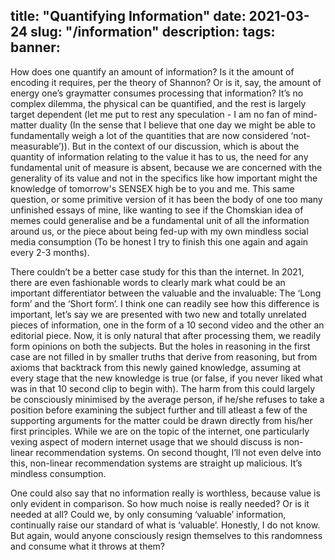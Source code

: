 title: "Quantifying Information"
date: 2021-03-24
slug: "/information"
description:
tags:
banner:
---

How does one quantify an amount of information? Is it the amount of encoding it requires, per the theory of Shannon? Or is it, say, the amount of energy one’s graymatter consumes processing that information? It’s no complex dilemma, the physical can be quantified, and the rest is largely target dependent (let me put to rest any speculation - I am no fan of mind-matter duality (In the sense that I believe that one day we might be able to fundamentally weigh a lot of the quantities that are now considered ‘not-measurable’)). But in the context of our discussion, which is about the quantity of information relating to the value it has to us, the need for any fundamental unit of measure is absent, because we are concerned with the generality of its value and not in the specifics like how important might the knowledge of tomorrow's SENSEX high be to you and me. This same question, or some primitive version of it has been the body of one too many unfinished essays of mine, like wanting to see if the Chomskian idea of memes could generalise and be a fundamental unit of all the information around us, or the piece about being fed-up with my own mindless social media consumption (To be honest I try to finish this one again and again every 2-3 months). 

There couldn’t be a better case study for this than the internet. In 2021, there are even fashionable words to clearly mark what could be an important differentiator between the valuable and the invaluable: The ‘Long form’ and the ‘Short form’. I think one can readily see how this difference is important, let’s say we are presented with two new and totally unrelated pieces of information, one in the form of a 10 second video and the other an editorial piece. Now, it is only natural that after processing them, we readily form opinions on both the subjects. But the holes in reasoning in the first case are not filled in by smaller truths that derive from reasoning, but from axioms that backtrack from this newly gained knowledge, assuming at every stage that the new knowledge is true (or false, if you never liked what was in that 10 second clip to begin with). The harm from this could largely be consciously minimised by the average person, if he/she refuses to take a position before examining the subject further and till atleast a few of the supporting arguments for the matter could be drawn directly from his/her first principles. While we are on the topic of the internet, one particularly vexing aspect of modern internet usage that we should discuss is non-linear recommendation systems. On second thought, I’ll not even delve into this, non-linear recommendation systems are straight up malicious. It’s mindless consumption. 

One could also say that no information really is worthless, because value is only evident in comparison. So how much noise is really needed? Or is it needed at all? Could we, by only consuming ‘valuable’ information, continually raise our standard of what is ‘valuable’. Honestly, I do not know. But again, would anyone consciously resign themselves to this randomness and consume what it throws at them? 
